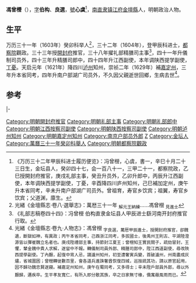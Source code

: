 '''馮曾櫿'''（{{bd|16世紀||1630年代|catIdx=}}），[[表字|字]]'''伯构'''、'''良選'''，[[號|號]]'''心虞'''<ref>《万历三十二年甲辰科进士履历便览》：冯曾櫿，心虞，書一，辛巳十月二十三日生，金坛县人，癸卯四十七，会一百八十一，三甲二十一，都察院政，乙巳授開封府推官，庚戌礼部主事，癸丑升员外，乙卯升郎中，丙辰升江西副使，本年调陕西提学副使，丁憂，辛酉降四川庐州知州，己巳補加定州，庚午升本省同考，辛未升南户部湖广司员外。曾祖育，寿官乡饮宾；祖翼，寿官乡饮宾；父道渊，廪生。</ref>，[[南直隶|南直隶]][[镇江府|镇江府]][[金壇縣|金壇縣]]人，明朝政治人物。

==生平==
万历三十一年（1603年）癸卯科举人<ref>光緒《金壇縣志·卷八·選舉志》：萬厯三十一年 <sub>解元王納練</sub>……馮曾櫿 <sub>見進士</sub></ref>，三十二年（1604年），登甲辰科进士，[[都察院|都察院]]觀政。三十三年授[[開封府|開封府]]推官，三十八年擢礼部精膳司主事<ref>《礼部志稿卷四十四》：冯曾櫿 伯构直隶金坛县人甲辰进士繇河南开封府推官行取。</ref>，四十一年升儀制司员外，四十三年升精膳司郎中，四十四年升江西副使，本年调陕西提学副使，[[丁憂|丁憂]]。天启元年（1621年）降四川[[泸州|泸州]]知州，崇祯二年（1629年）補[[嘉定州_(明朝)|嘉定州]]，三年升本省同考，四年升南户部湖广司员外，不久因父親逝世回鄉，生病去世<ref>光緒《金壇縣志·卷九·人物志》：馮曾櫿 <sub>字良選，萬厯甲辰進士，授開封府推官，卻餽遺，斷獄如神，有異政；丙午本省同考，己酉浙江同考，多拔國士，後禹州王則古、平湖陸澄源皆以彈崔魏立名者也。庚戌陞禮部主事，持節封江夏王；曾櫿知王實民間子，疏劾冒封，王懼，輦金餽中貴人求解，遂留中不報。轉儀制司員外郎、精膳司郎中，陞江西道副使，尋改陝西提學副使。丁內艱，起復中宵人忌，謫瀘州知州，初至遭奢寅兵變，首破瀘州，州南盡成灰燼，省城圍困；曾櫿轉徙數百里，會各道兵進誅奢酋恢復四城，巡按疏其功，請以原官起用，因不歸功魏忠賢遂寢。補嘉定州知州，庚午在蜀同考，又多得士；辛未陞戶部員外郎，尋以外艱歸，遘疾卒。生平孝友寬仁，有所入即分散其族，卒之日家無寸椽，僑寓蔽風雨而已。</sub></ref>。

==参考==
{{reflist}}

{{start box}}
{{s-off}}
{{s-before|[[王好善|王好善]]}}
{{s-title|明朝開封府推官|1605年－1610年}}
{{s-after|[[王弘祖|王弘祖]]}}
|-
{{s-before|[[胡先|胡先]]}}
{{s-title|明朝瀘州知州|1621年－1629年}}
{{s-after|[[王新民|王新民]]}}
{{end box}}

{{萬曆三十二年甲辰科殿試金榜}}
{{DEFAULTSORT:}}
[[Category:明朝開封府推官|Category:明朝開封府推官]]
[[Category:明朝礼部主事|Category:明朝礼部主事]]
[[Category:明朝礼部郎中|Category:明朝礼部郎中]]
[[Category:明朝江西按察司副使|Category:明朝江西按察司副使]]
[[Category:明朝陕西按察司副使|Category:明朝陕西按察司副使]]
[[Category:明朝泸州知州|Category:明朝泸州知州]]
[[Category:明朝嘉定州知州|Category:明朝嘉定州知州]]
[[Category:南京户部员外郎|Category:南京户部员外郎]]
[[Category:冯姓|Z]]
[[Category:金坛人|Category:金坛人]]
[[Category:萬曆三十一年癸卯科舉人|Category:萬曆三十一年癸卯科舉人]]
[[Category:明朝都察院觀政|Category:明朝都察院觀政]]